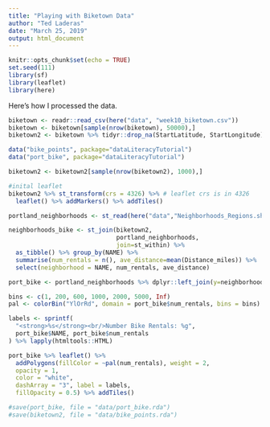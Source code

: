 ```yaml
---
title: "Playing with Biketown Data"
author: "Ted Laderas"
date: "March 25, 2019"
output: html_document
---
```


```r
knitr::opts_chunk$set(echo = TRUE)
set.seed(111)
library(sf)
library(leaflet)
library(here)

```

Here's how I processed the data.

```r
biketown <- readr::read_csv(here("data", "week10_biketown.csv"))
biketown <- biketown[sample(nrow(biketown), 50000),]
biketown2 <- biketown %>% tidyr::drop_na(StartLatitude, StartLongitude) %>% st_as_sf(coords = c("StartLongitude", "StartLatitude"),crs = 4326)

```


```r
data("bike_points", package="dataLiteracyTutorial")
data("port_bike", package="dataLiteracyTutorial")

biketown2 <- biketown2[sample(nrow(biketown2), 1000),]

#inital leaflet
biketown2 %>% st_transform(crs = 4326) %>% # leaflet crs is in 4326
  leaflet() %>% addMarkers() %>% addTiles()
```


```r
portland_neighborhoods <- st_read(here("data","Neighborhoods_Regions.shp"), crs = 4326)

neighborhoods_bike <- st_join(biketown2, 
                              portland_neighborhoods, 
                              join=st_within) %>% 
  as_tibble() %>% group_by(NAME) %>% 
  summarise(num_rentals = n(), ave_distance=mean(Distance_miles)) %>% 
  select(neighborhood = NAME, num_rentals, ave_distance)

port_bike <- portland_neighborhoods %>% dplyr::left_join(y=neighborhoods_bike, by=c("NAME"="neighborhood"))
```

```r
bins <- c(1, 200, 600, 1000, 2000, 5000, Inf)
pal <- colorBin("YlOrRd", domain = port_bike$num_rentals, bins = bins)

labels <- sprintf(
  "<strong>%s</strong><br/>Number Bike Rentals: %g",
  port_bike$NAME, port_bike$num_rentals
) %>% lapply(htmltools::HTML)

port_bike %>% leaflet() %>% 
  addPolygons(fillColor = ~pal(num_rentals), weight = 2,
  opacity = 1,
  color = "white",
  dashArray = "3", label = labels,
  fillOpacity = 0.5) %>% addTiles()

#save(port_bike, file = "data/port_bike.rda")
#save(biketown2, file = "data/bike_points.rda")
```


